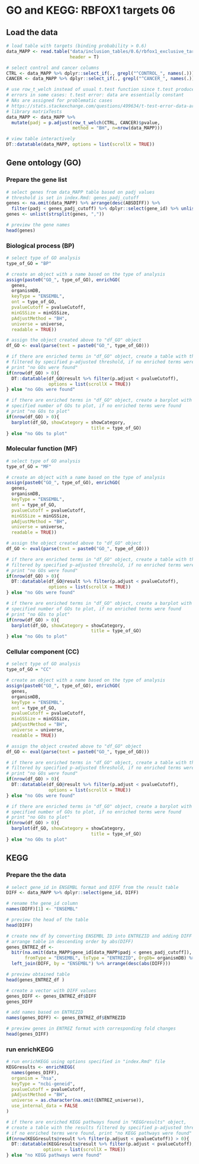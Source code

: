 # GO and KEGG: RBFOX1 targets 06

## Load the data

```r
# load table with targets (binding probability > 0.6)
data_MAPP <- read.table("data/inclusion_tables/0.6/rbfox1_exclusive_targets.tsv", 
                        header = T)

# select control and cancer columns
CTRL <- data_MAPP %>% dplyr::select_if(., grepl("^CONTROL_", names(.))) 
CANCER <- data_MAPP %>% dplyr::select_if(., grepl("^CANCER_", names(.))) 

# use row_t_welch instead of usual t.test function since t.test produces 
# errors in some cases: t.test error: data are essentially constant
# NAs are assigned for problematic cases 
# https://stats.stackexchange.com/questions/499634/t-test-error-data-are-essentially-constant/499637
# library matrixTests
data_MAPP <- data_MAPP %>%
  mutate(padj = p.adjust(row_t_welch(CTRL, CANCER)$pvalue,
                         method = "BH", n=nrow(data_MAPP)))
```

```r
# view table interactively
DT::datatable(data_MAPP, options = list(scrollX = TRUE))
```

## Gene ontology (GO)

### Prepare the gene list 

```r
# select genes from data_MAPP table based on padj values
# threshold is set in index.Rmd: genes_padj_cutoff
genes <- na.omit(data_MAPP) %>% arrange(desc(ABSDIFF)) %>% 
  filter(padj < genes_padj_cutoff) %>% dplyr::select(gene_id) %>% unlist() 
genes <- unlist(strsplit(genes, ","))
```

```r
# preview the gene names
head(genes)
```

### Biological process (BP)

```r
# select type of GO analysis
type_of_GO = "BP"

# create an object with a name based on the type of analysis
assign(paste0("GO_", type_of_GO), enrichGO(
  genes,
  organismDB,
  keyType = "ENSEMBL",
  ont = type_of_GO,
  pvalueCutoff = pvalueCutoff,
  minGSSize = minGSSize,
  pAdjustMethod = "BH",
  universe = universe,
  readable = TRUE))

# assign the object created above to "df_GO" object
df_GO <- eval(parse(text = paste0("GO_", type_of_GO)))
```

```r
# if there are enriched terms in "df_GO" object, create a table with the results
# filtered by specified p-adjusted threshold, if no enriched terms were found
# print "no GOs were found"
if(nrow(df_GO) > 0){
  DT::datatable(df_GO@result %>% filter(p.adjust < pvalueCutoff), 
                options = list(scrollX = TRUE))
} else "no GOs were found"
```

```r
# if there are enriched terms in "df_GO" object, create a barplot with 
# specified number of GOs to plot, if no enriched terms were found
# print "no GOs to plot"
if(nrow(df_GO) > 0){
  barplot(df_GO, showCategory = showCategory, 
                                title = type_of_GO)
} else "no GOs to plot"
```

### Molecular function (MF)

```r
# select type of GO analysis
type_of_GO = "MF"

# create an object with a name based on the type of analysis
assign(paste0("GO_", type_of_GO), enrichGO(
  genes,
  organismDB,
  keyType = "ENSEMBL",
  ont = type_of_GO,
  pvalueCutoff = pvalueCutoff,
  minGSSize = minGSSize,
  pAdjustMethod = "BH",
  universe = universe,
  readable = TRUE))

# assign the object created above to "df_GO" object
df_GO <- eval(parse(text = paste0("GO_", type_of_GO)))
```

```r
# if there are enriched terms in "df_GO" object, create a table with the results
# filtered by specified p-adjusted threshold, if no enriched terms were found
# print "no GOs were found"
if(nrow(df_GO) > 0){
  DT::datatable(df_GO@result %>% filter(p.adjust < pvalueCutoff), 
                options = list(scrollX = TRUE))
} else "no GOs were found"
```

```r
# if there are enriched terms in "df_GO" object, create a barplot with 
# specified number of GOs to plot, if no enriched terms were found
# print "no GOs to plot"
if(nrow(df_GO) > 0){
  barplot(df_GO, showCategory = showCategory, 
                                title = type_of_GO)
} else "no GOs to plot"
```

### Cellular component (CC)

```r
# select type of GO analysis
type_of_GO = "CC"

# create an object with a name based on the type of analysis
assign(paste0("GO_", type_of_GO), enrichGO(
  genes,
  organismDB,
  keyType = "ENSEMBL",
  ont = type_of_GO,
  pvalueCutoff = pvalueCutoff,
  minGSSize = minGSSize,
  pAdjustMethod = "BH",
  universe = universe,
  readable = TRUE))

# assign the object created above to "df_GO" object
df_GO <- eval(parse(text = paste0("GO_", type_of_GO)))
```

```r
# if there are enriched terms in "df_GO" object, create a table with the results
# filtered by specified p-adjusted threshold, if no enriched terms were found
# print "no GOs were found"
if(nrow(df_GO) > 0){
  DT::datatable(df_GO@result %>% filter(p.adjust < pvalueCutoff), 
                options = list(scrollX = TRUE))
} else "no GOs were found"
```

```r
# if there are enriched terms in "df_GO" object, create a barplot with 
# specified number of GOs to plot, if no enriched terms were found
# print "no GOs to plot"
if(nrow(df_GO) > 0){
  barplot(df_GO, showCategory = showCategory, 
                                title = type_of_GO)
} else "no GOs to plot"
```

## KEGG

### Prepare the the data

```r
# select gene_id in ENSEMBL format and DIFF from the result table
DIFF <- data_MAPP %>% dplyr::select(gene_id, DIFF)

# rename the gene_id column  
names(DIFF)[1] <- "ENSEMBL"

# preview the head of the table
head(DIFF)

# create new df by converting ENSEMBL ID into ENTREZID and adding DIFF column
# arrange table in descending order by abs(DIFF)
genes_ENTREZ_df <- 
  bitr(na.omit(data_MAPP$gene_id[data_MAPP$padj < genes_padj_cutoff]), 
       fromType = "ENSEMBL", toType = "ENTREZID", OrgDb= organismDB) %>% 
  left_join(DIFF, by = "ENSEMBL") %>% arrange(desc(abs(DIFF)))

# preview obtained table
head(genes_ENTREZ_df )

# create a vector with DIFF values
genes_DIFF <- genes_ENTREZ_df$DIFF
genes_DIFF

# add names based on ENTREZID
names(genes_DIFF) <- genes_ENTREZ_df$ENTREZID

# preview genes in ENTREZ format with corresponding fold changes
head(genes_DIFF)
```

### run enrichKEGG

```r
# run enrichKEGG using options specified in "index.Rmd" file
KEGGresults <- enrichKEGG(
  names(genes_DIFF),
  organism = "hsa",
  keyType = "ncbi-geneid",
  pvalueCutoff = pvalueCutoff,
  pAdjustMethod = "BH",
  universe = as.character(na.omit(ENTREZ_universe)),
  use_internal_data = FALSE
)
```

```r
# if there are enriched KEGG pathways found in "KEGGresults" object, 
# create a table with the results filtered by specified p-adjusted threshold, 
# if no enriched terms were found, print "no KEGG pathways were found"
if(nrow(KEGGresults@result %>% filter(p.adjust < pvalueCutoff)) > 0){
  DT::datatable(KEGGresults@result %>% filter(p.adjust < pvalueCutoff), 
              options = list(scrollX = TRUE))
} else "no KEGG pathways were found"
```